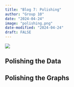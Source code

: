 ```yaml
---
title: "Blog 7: Polishing"
author: "Group 10"
date: "2024-04-24"
image: "polishing.png"
date-modified: "2024-04-24"
draft: FALSE
---
```


![](polishing.png)

## Polishing the Data

## Polishing the Graphs
